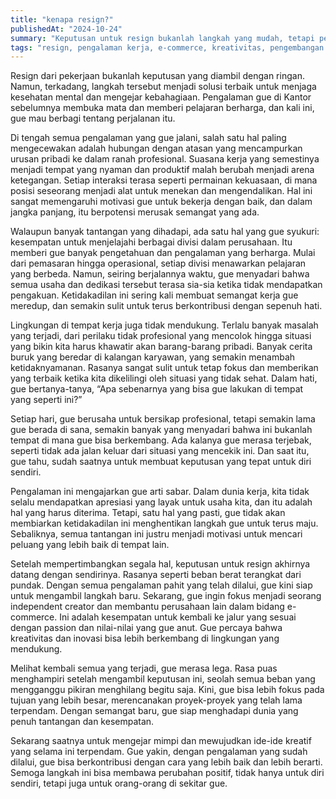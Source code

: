 ```yaml
---
title: "kenapa resign?"
publishedAt: "2024-10-24"
summary: "Keputusan untuk resign bukanlah langkah yang mudah, tetapi pengalaman pahit dengan atasan yang mencampurkan urusan pribadi ke ranah profesional membuat gue harus mengambil tindakan. "
tags: "resign, pengalaman kerja, e-commerce, kreativitas, pengembangan diri, lingkungan kerja, profesionalisme, motivasi, independent creator"
---
```


Resign dari pekerjaan bukanlah keputusan yang diambil dengan ringan. Namun, terkadang, langkah tersebut menjadi solusi terbaik untuk menjaga kesehatan mental dan mengejar kebahagiaan. Pengalaman gue di Kantor sebelumnya membuka mata dan memberi pelajaran berharga, dan kali ini, gue mau berbagi tentang perjalanan itu.

Di tengah semua pengalaman yang gue jalani, salah satu hal paling mengecewakan adalah hubungan dengan atasan yang mencampurkan urusan pribadi ke dalam ranah profesional. Suasana kerja yang semestinya menjadi tempat yang nyaman dan produktif malah berubah menjadi arena ketegangan. Setiap interaksi terasa seperti permainan kekuasaan, di mana posisi seseorang menjadi alat untuk menekan dan mengendalikan. Hal ini sangat memengaruhi motivasi gue untuk bekerja dengan baik, dan dalam jangka panjang, itu berpotensi merusak semangat yang ada.

Walaupun banyak tantangan yang dihadapi, ada satu hal yang gue syukuri: kesempatan untuk menjelajahi berbagai divisi dalam perusahaan. Itu memberi gue banyak pengetahuan dan pengalaman yang berharga. Mulai dari pemasaran hingga operasional, setiap divisi menawarkan pelajaran yang berbeda. Namun, seiring berjalannya waktu, gue menyadari bahwa semua usaha dan dedikasi tersebut terasa sia-sia ketika tidak mendapatkan pengakuan. Ketidakadilan ini sering kali membuat semangat kerja gue meredup, dan semakin sulit untuk terus berkontribusi dengan sepenuh hati.

Lingkungan di tempat kerja juga tidak mendukung. Terlalu banyak masalah yang terjadi, dari perilaku tidak profesional yang mencolok hingga situasi yang bikin kita harus khawatir akan barang-barang pribadi. Banyak cerita buruk yang beredar di kalangan karyawan, yang semakin menambah ketidaknyamanan. Rasanya sangat sulit untuk tetap fokus dan memberikan yang terbaik ketika kita dikelilingi oleh situasi yang tidak sehat. Dalam hati, gue bertanya-tanya, “Apa sebenarnya yang bisa gue lakukan di tempat yang seperti ini?”

Setiap hari, gue berusaha untuk bersikap profesional, tetapi semakin lama gue berada di sana, semakin banyak yang menyadari bahwa ini bukanlah tempat di mana gue bisa berkembang. Ada kalanya gue merasa terjebak, seperti tidak ada jalan keluar dari situasi yang mencekik ini. Dan saat itu, gue tahu, sudah saatnya untuk membuat keputusan yang tepat untuk diri sendiri.

Pengalaman ini mengajarkan gue arti sabar. Dalam dunia kerja, kita tidak selalu mendapatkan apresiasi yang layak untuk usaha kita, dan itu adalah hal yang harus diterima. Tetapi, satu hal yang pasti, gue tidak akan membiarkan ketidakadilan ini menghentikan langkah gue untuk terus maju. Sebaliknya, semua tantangan ini justru menjadi motivasi untuk mencari peluang yang lebih baik di tempat lain.

Setelah mempertimbangkan segala hal, keputusan untuk resign akhirnya datang dengan sendirinya. Rasanya seperti beban berat terangkat dari pundak. Dengan semua pengalaman pahit yang telah dilalui, gue kini siap untuk mengambil langkah baru. Sekarang, gue ingin fokus menjadi seorang independent creator dan membantu perusahaan lain dalam bidang e-commerce. Ini adalah kesempatan untuk kembali ke jalur yang sesuai dengan passion dan nilai-nilai yang gue anut. Gue percaya bahwa kreativitas dan inovasi bisa lebih berkembang di lingkungan yang mendukung.

Melihat kembali semua yang terjadi, gue merasa lega. Rasa puas menghampiri setelah mengambil keputusan ini, seolah semua beban yang mengganggu pikiran menghilang begitu saja. Kini, gue bisa lebih fokus pada tujuan yang lebih besar, merencanakan proyek-proyek yang telah lama terpendam. Dengan semangat baru, gue siap menghadapi dunia yang penuh tantangan dan kesempatan.

Sekarang saatnya untuk mengejar mimpi dan mewujudkan ide-ide kreatif yang selama ini terpendam. Gue yakin, dengan pengalaman yang sudah dilalui, gue bisa berkontribusi dengan cara yang lebih baik dan lebih berarti. Semoga langkah ini bisa membawa perubahan positif, tidak hanya untuk diri sendiri, tetapi juga untuk orang-orang di sekitar gue.
